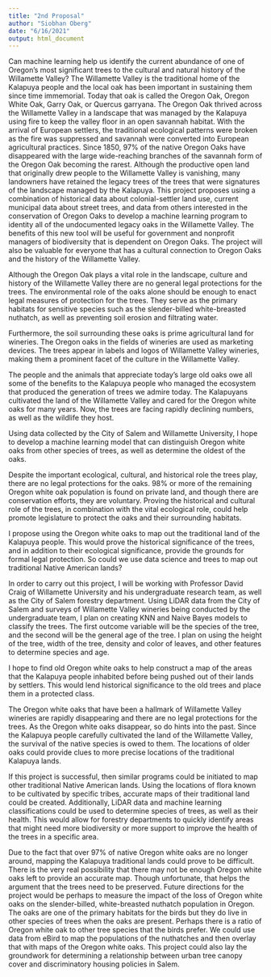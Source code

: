 ```yaml
---
title: "2nd Proposal"
author: "Siobhan Oberg"
date: "6/16/2021"
output: html_document
---
```

Can machine learning help us identify the current abundance of one of Oregon’s most significant trees to the cultural and natural history of the Willamette Valley?  The Willamette Valley is the traditional home of the Kalapuya people and the local oak has been important in sustaining them since time immemorial.  Today that oak is called the Oregon Oak, Oregon White Oak, Garry Oak, or Quercus garryana.  The Oregon Oak thrived across the Willamette Valley in a landscape that was managed by the Kalapuya using fire to keep the valley floor in an open savannah habitat.  With the arrival of European settlers, the traditional ecological patterns were broken as the fire was suppressed and savannah were converted into European agricultural practices. Since 1850, 97% of the native Oregon Oaks have disappeared with the large wide-reaching branches of the savannah form of the Oregon Oak becoming the rarest.  Although the productive open land that originally drew people to the Willamette Valley is vanishing, many landowners have retained the legacy trees of the trees that were signatures of the landscape managed by the Kalapuya. This project proposes using a combination of historical data about colonial-settler land use, current municipal data about street trees, and data from others interested in the conservation of Oregon Oaks to develop a machine learning program to identity all of the undocumented legacy oaks in the Willamette Valley.   The benefits of this new tool will be useful for government and nonprofit managers of biodiversity that is dependent on Oregon Oaks. The project will also be valuable for everyone that has a cultural connection to Oregon Oaks and the history of the Willamette Valley.    

Although the Oregon Oak plays a vital role in the landscape, culture and history of the Willamette Valley there are no general legal protections for the trees. The environmental role of the oaks alone should be enough to enact legal measures of protection for the trees. They serve as the primary habitats for sensitive species such as the slender-billed white-breasted nuthatch, as well as preventing soil erosion and filtrating water. 

Furthermore, the soil surrounding these oaks is prime agricultural land for wineries. The Oregon oaks in the fields of wineries are used as marketing devices. The trees appear in labels and logos of Willamette Valley wineries, making them a prominent facet of the culture in the Willamette Valley. 

The people and the animals that appreciate today’s large old oaks owe all some of the benefits to the Kalapuya people who managed the ecosystem that produced the generation of trees we admire today. The Kalapuyans cultivated the land of the Willamette Valley and cared for the Oregon white oaks for many years. Now, the trees are facing rapidly declining numbers, as well as the wildlife they host.




Using data collected by the City of Salem and Willamette University, I hope to develop a machine learning model that can distinguish Oregon white oaks from other species of trees, as well as determine the oldest of the oaks.

Despite the important ecological, cultural, and historical role the trees play, there are no legal protections for the oaks. 98% or more of the remaining Oregon white oak population is found on private land, and though there are conservation efforts, they are voluntary. Proving the historical and cultural role of the trees, in combination with the vital ecological role, could help promote legislature to protect the oaks and their surrounding habitats.

I propose using the Oregon white oaks to map out the traditional land of the Kalapuya people. This would prove the historical significance of the trees, and in addition to their ecological significance, provide the grounds for formal legal protection. So could we use data science and trees to map out traditional Native American lands?

In order to carry out this project, I will be working with Professor David Craig of Willamette University and his undergraduate research team, as well as the City of Salem forestry department. Using LiDAR data from the City of Salem and surveys of Willamette Valley wineries being conducted by the undergraduate team, I plan on creating KNN and Naive Bayes models to classify the trees. The first outcome variable will be the species of the tree, and the second will be the general age of the tree. I plan on using the height of the tree, width of the tree, density and color of leaves, and other features to determine species and age.

I hope to find old Oregon white oaks to help construct a map of the areas that the Kalapuya people inhabited before being pushed out of their lands by settlers. This would lend historical significance to the old trees and place them in a protected class.

The Oregon white oaks that have been a hallmark of Willamette Valley wineries are rapidly disappearing and there are no legal protections for the trees. As the Oregon white oaks disappear, so do hints into the past. Since the Kalapuya people carefully cultivated the land of the Willamette Valley, the survival of the native species is owed to them. The locations of older oaks could provide clues to more precise locations of the traditional Kalapuya lands.

If this project is successful, then similar programs could be initiated to map other traditional Native American lands. Using the locations of flora known to be cultivated by specific tribes, accurate maps of their traditional land could be created. Additionally, LiDAR data and machine learning classifications could be used to determine species of trees, as well as their health. This would allow for forestry departments to quickly identify areas that might need more biodiversity or more support to improve the health of the trees in a specific area.

Due to the fact that over 97% of native Oregon white oaks are no longer around, mapping the Kalapuya traditional lands could prove to be difficult. There is the very real possibility that there may not be enough Oregon white oaks left to provide an accurate map. Though unfortunate, that helps the argument that the trees need to be preserved. Future directions for the project would be perhaps to measure the impact of the loss of Oregon white oaks on the slender-billed, white-breasted nuthatch population in Oregon. The oaks are one of the primary habitats for the birds but they do live in other species of trees when the oaks are present. Perhaps there is a ratio of Oregon white oak to other tree species that the birds prefer. We could use data from eBird to map the populations of the nuthatches and then overlay that with maps of the Oregon white oaks. This project could also lay the groundwork for determining a relationship between urban tree canopy cover and discriminatory housing policies in Salem.
